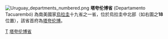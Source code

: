 [[File:Uruguay_departments_numbered.png|right]]
'''塔夸伦博省''' (Departamento Tacuarembó) 為南美國家[[烏拉圭|烏拉圭]]十九省之一省，位於烏拉圭中北部（如右圖之'''18'''位置），該省首府為[[塔夸伦博|塔夸伦博]]。

{{南美洲地理小作品}}
{{乌拉圭行政区划}}

[[Category:乌拉圭省份|T]]
[[Category:塔夸伦博省|]]